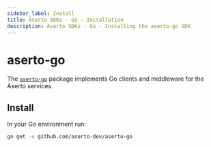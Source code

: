 ```yaml
---
sidebar_label: Install
title: Aserto SDKs - Go - Installation
description: Aserto SDKs - Go - Installing the aserto-go SDK
---
```


# aserto-go
The [`aserto-go`](https://github.com/aserto-dev/aserto-go) package implements Go clients and middleware for the Aserto services.

## Install

In your Go environment run:

```sh
go get -u github.com/aserto-dev/aserto-go
```
